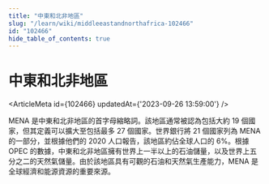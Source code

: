 ```yaml
---
title: "中東和北非地區"
slug: "/learn/wiki/middleeastandnorthafrica-102466"
id: "102466"
hide_table_of_contents: true
---
```



# 中東和北非地區

<ArticleMeta id={102466} updatedAt={'2023-09-26 13:59:00'} />
<div className='border-solid border-b border-t-0 my-4 border-[var(--ifm-color-gray-300)]' />

MENA 是中東和北非地區的首字母縮略詞。該地區通常被認為包括大約 19 個國家，但其定義可以擴大至包括最多 27 個國家。世界銀行將 21 個國家列為 MENA 的一部分，並根據他們的 2020 人口報告，該地區約佔全球人口的 6%。根據 OPEC 的數據，中東和北非地區擁有世界上一半以上的石油儲量，以及世界上五分之二的天然氣儲量。由於該地區具有可觀的石油和天然氣生產能力，MENA 是全球經濟和能源資源的重要來源。
